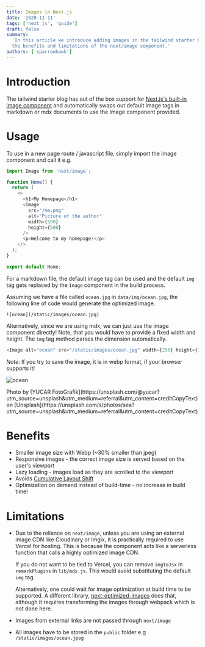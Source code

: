 ```yaml
---
title: Images in Next.js
date: '2020-11-11'
tags: ['next js', 'guide']
draft: false
summary:
  'In this article we introduce adding images in the tailwind starter blog and
  the benefits and limitations of the next/image component.'
authors: ['sparrowhawk']
---
```


# Introduction

The tailwind starter blog has out of the box support for
[Next.js's built-in image component](https://nextjs.org/docs/api-reference/next/image)
and automatically swaps out default image tags in markdown or mdx documents to
use the Image component provided.

# Usage

To use in a new page route / javascript file, simply import the image component
and call it e.g.

```js
import Image from 'next/image';

function Home() {
  return (
    <>
      <h1>My Homepage</h1>
      <Image
        src="/me.png"
        alt="Picture of the author"
        width={500}
        height={500}
      />
      <p>Welcome to my homepage!</p>
    </>
  );
}

export default Home;
```

For a markdown file, the default image tag can be used and the default `img` tag
gets replaced by the `Image` component in the build process.

Assuming we have a file called `ocean.jpg` in `data/img/ocean.jpg`, the
following line of code would generate the optimized image.

```
![ocean](/static/images/ocean.jpg)
```

Alternatively, since we are using mdx, we can just use the image component
directly! Note, that you would have to provide a fixed width and height. The
`img` tag method parses the dimension automatically.

```js
<Image alt="ocean" src="/static/images/ocean.jpg" width={256} height={128} />
```

_Note_: If you try to save the image, it is in webp format, if your browser
supports it!

![ocean](/static/images/ocean.jpeg)

<p>
  Photo by [YUCAR
  FotoGrafik](https://unsplash.com/@yucar?utm_source=unsplash&amp;utm_medium=referral&amp;utm_content=creditCopyText)
  on
  [Unsplash](https://unsplash.com/s/photos/sea?utm_source=unsplash&amp;utm_medium=referral&amp;utm_content=creditCopyText)
</p>

# Benefits

- Smaller image size with Webp (~30% smaller than jpeg)
- Responsive images - the correct image size is served based on the user's
  viewport
- Lazy loading - images load as they are scrolled to the viewport
- Avoids [Cumulative Layout Shift](https://web.dev/cls/)
- Optimization on demand instead of build-time - no increase in build time!

# Limitations

- Due to the reliance on `next/image`, unless you are using an external image
  CDN like Cloudinary or Imgix, it is practically required to use Vercel for
  hosting. This is because the component acts like a serverless function that
  calls a highly optimized image CDN.

  If you do not want to be tied to Vercel, you can remove `imgToJsx` in
  `remarkPlugins` in `lib/mdx.js`. This would avoid substituting the default
  `img` tag.

  Alternatively, one could wait for image optimization at build time to be
  supported. A different library,
  [next-optimized-images](https://github.com/cyrilwanner/next-optimized-images)
  does that, although it requires transforming the images through webpack which
  is not done here.

- Images from external links are not passed through `next/image`
- All images have to be stored in the `public` folder e.g
  `/static/images/ocean.jpeg`

